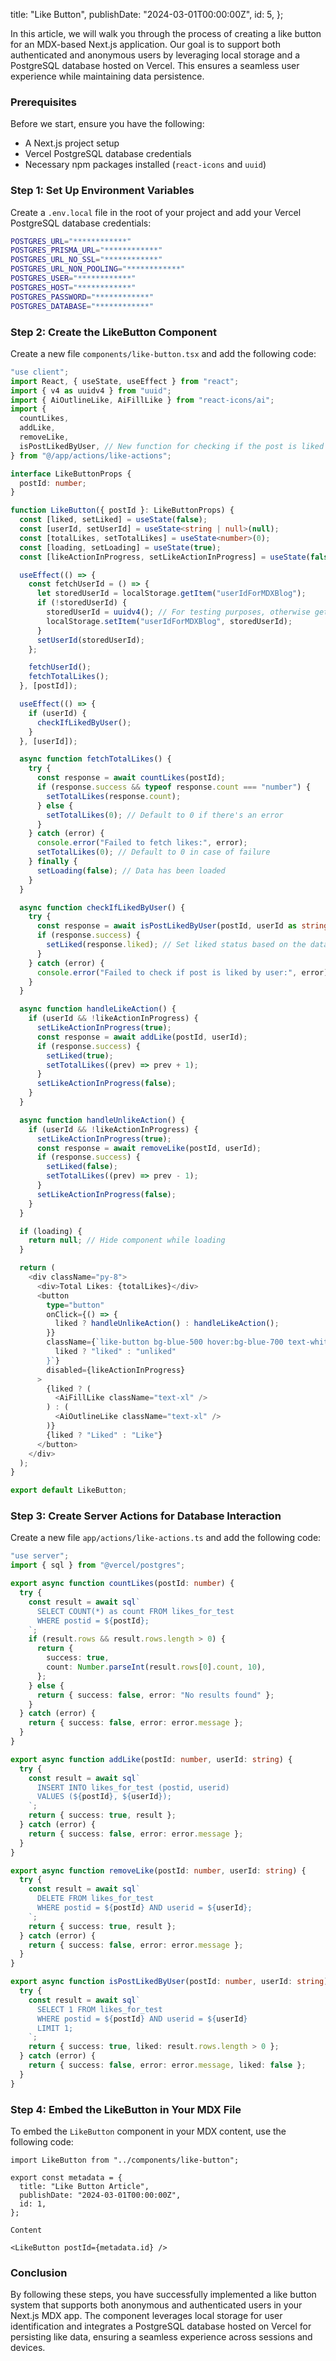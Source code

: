 
  title: "Like Button",
  publishDate: "2024-03-01T00:00:00Z",
  id: 5,
};

In this article, we will walk you through the process of creating a like button for an MDX-based Next.js application. Our goal is to support both authenticated and anonymous users by leveraging local storage and a PostgreSQL database hosted on Vercel. This ensures a seamless user experience while maintaining data persistence.

### Prerequisites

Before we start, ensure you have the following:

- A Next.js project setup
- Vercel PostgreSQL database credentials
- Necessary npm packages installed (`react-icons` and `uuid`)

### Step 1: Set Up Environment Variables

Create a `.env.local` file in the root of your project and add your Vercel PostgreSQL database credentials:

```bash
POSTGRES_URL="************"
POSTGRES_PRISMA_URL="************"
POSTGRES_URL_NO_SSL="************"
POSTGRES_URL_NON_POOLING="************"
POSTGRES_USER="************"
POSTGRES_HOST="************"
POSTGRES_PASSWORD="************"
POSTGRES_DATABASE="************"
```

### Step 2: Create the LikeButton Component

Create a new file `components/like-button.tsx` and add the following code:

```typescript
"use client";
import React, { useState, useEffect } from "react";
import { v4 as uuidv4 } from "uuid";
import { AiOutlineLike, AiFillLike } from "react-icons/ai";
import {
  countLikes,
  addLike,
  removeLike,
  isPostLikedByUser, // New function for checking if the post is liked
} from "@/app/actions/like-actions";

interface LikeButtonProps {
  postId: number;
}

function LikeButton({ postId }: LikeButtonProps) {
  const [liked, setLiked] = useState(false);
  const [userId, setUserId] = useState<string | null>(null);
  const [totalLikes, setTotalLikes] = useState<number>(0);
  const [loading, setLoading] = useState(true);
  const [likeActionInProgress, setLikeActionInProgress] = useState(false);

  useEffect(() => {
    const fetchUserId = () => {
      let storedUserId = localStorage.getItem("userIdForMDXBlog");
      if (!storedUserId) {
        storedUserId = uuidv4(); // For testing purposes, otherwise get it from your auth system
        localStorage.setItem("userIdForMDXBlog", storedUserId);
      }
      setUserId(storedUserId);
    };

    fetchUserId();
    fetchTotalLikes();
  }, [postId]);

  useEffect(() => {
    if (userId) {
      checkIfLikedByUser();
    }
  }, [userId]);

  async function fetchTotalLikes() {
    try {
      const response = await countLikes(postId);
      if (response.success && typeof response.count === "number") {
        setTotalLikes(response.count);
      } else {
        setTotalLikes(0); // Default to 0 if there's an error
      }
    } catch (error) {
      console.error("Failed to fetch likes:", error);
      setTotalLikes(0); // Default to 0 in case of failure
    } finally {
      setLoading(false); // Data has been loaded
    }
  }

  async function checkIfLikedByUser() {
    try {
      const response = await isPostLikedByUser(postId, userId as string);
      if (response.success) {
        setLiked(response.liked); // Set liked status based on the database
      }
    } catch (error) {
      console.error("Failed to check if post is liked by user:", error);
    }
  }

  async function handleLikeAction() {
    if (userId && !likeActionInProgress) {
      setLikeActionInProgress(true);
      const response = await addLike(postId, userId);
      if (response.success) {
        setLiked(true);
        setTotalLikes((prev) => prev + 1);
      }
      setLikeActionInProgress(false);
    }
  }

  async function handleUnlikeAction() {
    if (userId && !likeActionInProgress) {
      setLikeActionInProgress(true);
      const response = await removeLike(postId, userId);
      if (response.success) {
        setLiked(false);
        setTotalLikes((prev) => prev - 1);
      }
      setLikeActionInProgress(false);
    }
  }

  if (loading) {
    return null; // Hide component while loading
  }

  return (
    <div className="py-8">
      <div>Total Likes: {totalLikes}</div>
      <button
        type="button"
        onClick={() => {
          liked ? handleUnlikeAction() : handleLikeAction();
        }}
        className={`like-button bg-blue-500 hover:bg-blue-700 text-white font-bold py-2 px-4 rounded flex items-center ${
          liked ? "liked" : "unliked"
        }`}
        disabled={likeActionInProgress}
      >
        {liked ? (
          <AiFillLike className="text-xl" />
        ) : (
          <AiOutlineLike className="text-xl" />
        )}
        {liked ? "Liked" : "Like"}
      </button>
    </div>
  );
}

export default LikeButton;
```

### Step 3: Create Server Actions for Database Interaction

Create a new file `app/actions/like-actions.ts` and add the following code:

```typescript
"use server";
import { sql } from "@vercel/postgres";

export async function countLikes(postId: number) {
  try {
    const result = await sql`
      SELECT COUNT(*) as count FROM likes_for_test
      WHERE postid = ${postId};
    `;
    if (result.rows && result.rows.length > 0) {
      return {
        success: true,
        count: Number.parseInt(result.rows[0].count, 10),
      };
    } else {
      return { success: false, error: "No results found" };
    }
  } catch (error) {
    return { success: false, error: error.message };
  }
}

export async function addLike(postId: number, userId: string) {
  try {
    const result = await sql`
      INSERT INTO likes_for_test (postid, userid)
      VALUES (${postId}, ${userId});
    `;
    return { success: true, result };
  } catch (error) {
    return { success: false, error: error.message };
  }
}

export async function removeLike(postId: number, userId: string) {
  try {
    const result = await sql`
      DELETE FROM likes_for_test
      WHERE postid = ${postId} AND userid = ${userId};
    `;
    return { success: true, result };
  } catch (error) {
    return { success: false, error: error.message };
  }
}

export async function isPostLikedByUser(postId: number, userId: string) {
  try {
    const result = await sql`
      SELECT 1 FROM likes_for_test
      WHERE postid = ${postId} AND userid = ${userId}
      LIMIT 1;
    `;
    return { success: true, liked: result.rows.length > 0 };
  } catch (error) {
    return { success: false, error: error.message, liked: false };
  }
}
```

### Step 4: Embed the LikeButton in Your MDX File

To embed the `LikeButton` component in your MDX content, use the following code:

```mdx
import LikeButton from "../components/like-button";

export const metadata = {
  title: "Like Button Article",
  publishDate: "2024-03-01T00:00:00Z",
  id: 1,
};

Content

<LikeButton postId={metadata.id} />
```

### Conclusion

By following these steps, you have successfully implemented a like button system that supports both anonymous and authenticated users in your Next.js MDX app. The component leverages local storage for user identification and integrates a PostgreSQL database hosted on Vercel for persisting like data, ensuring a seamless experience across sessions and devices.

<LikeButton postId={metadata.id} />
